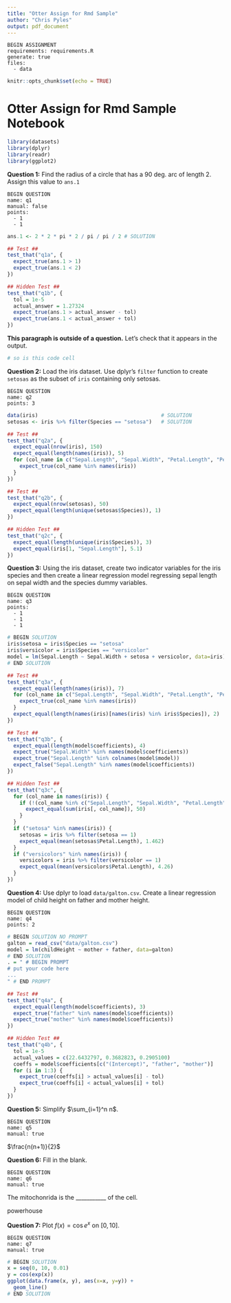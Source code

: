 ```yaml
---
title: "Otter Assign for Rmd Sample"
author: "Chris Pyles"
output: pdf_document
---
```


```
BEGIN ASSIGNMENT
requirements: requirements.R
generate: true
files:
  - data
```

```r
knitr::opts_chunk$set(echo = TRUE)
```

# Otter Assign for Rmd Sample Notebook

```r
library(datasets)
library(dplyr)
library(readr)
library(ggplot2)
```

**Question 1:** Find the radius of a circle that has a 90 deg. arc of length 2. Assign this value to `ans.1`

```
BEGIN QUESTION
name: q1
manual: false
points:
  - 1
  - 1
```

```r
ans.1 <- 2 * 2 * pi * 2 / pi / pi / 2 # SOLUTION
```

```r
## Test ##
test_that("q1a", {
  expect_true(ans.1 > 1)
  expect_true(ans.1 < 2)
})
```

```r
## Hidden Test ##
test_that("q1b", {
  tol = 1e-5
  actual_answer = 1.27324
  expect_true(ans.1 > actual_answer - tol)
  expect_true(ans.1 < actual_answer + tol)
})
```

**This paragraph is outside of a question.** Let's check that it appears in the output.

```r
# so is this code cell
```

**Question 2:** Load the iris dataset. Use dplyr's `filter` function to create `setosas` as the subset of `iris` containing only setosas.

```
BEGIN QUESTION
name: q2
points: 3
```

```r
data(iris)                                        # SOLUTION
setosas <- iris %>% filter(Species == "setosa")   # SOLUTION
```

```r
## Test ##
test_that("q2a", {
  expect_equal(nrow(iris), 150)
  expect_equal(length(names(iris)), 5)
  for (col_name in c("Sepal.Length", "Sepal.Width", "Petal.Length", "Petal.Width", "Species")) {
    expect_true(col_name %in% names(iris))
  }
})
```

```r
## Test ##
test_that("q2b", {
  expect_equal(nrow(setosas), 50)
  expect_equal(length(unique(setosas$Species)), 1)
})
```

```r
## Hidden Test ##
test_that("q2c", {
  expect_equal(length(unique(iris$Species)), 3)
  expect_equal(iris[1, "Sepal.Length"], 5.1)
})
```

**Question 3:** Using the iris dataset, create two indicator variables for the iris species and then create a linear regression model regressing sepal length on sepal width and the species dummy variables.

```
BEGIN QUESTION
name: q3
points:
  - 1
  - 1
  - 1
```

```r
# BEGIN SOLUTION
iris$setosa = iris$Species == "setosa"
iris$versicolor = iris$Species == "versicolor"
model = lm(Sepal.Length ~ Sepal.Width + setosa + versicolor, data=iris)
# END SOLUTION
```

```r
## Test ##
test_that("q3a", {
  expect_equal(length(names(iris)), 7)
  for (col_name in c("Sepal.Length", "Sepal.Width", "Petal.Length", "Petal.Width", "Species")) {
    expect_true(col_name %in% names(iris))
  }
  expect_equal(length(names(iris)[names(iris) %in% iris$Species]), 2)
})
```

```r
## Test ##
test_that("q3b", {
  expect_equal(length(model$coefficients), 4)
  expect_true("Sepal.Width" %in% names(model$coefficients))
  expect_true("Sepal.Length" %in% colnames(model$model))
  expect_false("Sepal.Length" %in% names(model$coefficients))
})
```

```r
## Hidden Test ##
test_that("q3c", {
  for (col_name in names(iris)) {
    if (!(col_name %in% c("Sepal.Length", "Sepal.Width", "Petal.Length", "Petal.Width", "Species"))) {
      expect_equal(sum(iris[, col_name]), 50)
    }
  }
  if ("setosa" %in% names(iris)) {
    setosas = iris %>% filter(setosa == 1)
    expect_equal(mean(setosas$Petal.Length), 1.462)
  }
  if ("versicolors" %in% names(iris)) {
    versicolors = iris %>% filter(versicolor == 1)
    expect_equal(mean(versicolors$Petal.Length), 4.26)
  }
})
```

**Question 4:** Use dplyr to load `data/galton.csv`. Create a linear regression model of child height on father and mother height.

```
BEGIN QUESTION
name: q4
points: 2
```

```r
# BEGIN SOLUTION NO PROMPT
galton = read_csv("data/galton.csv")
model = lm(childHeight ~ mother + father, data=galton)
# END SOLUTION
. = " # BEGIN PROMPT
# put your code here
...
" # END PROMPT
```

```r
## Test ##
test_that("q4a", {
  expect_equal(length(model$coefficients), 3)
  expect_true("father" %in% names(model$coefficients))
  expect_true("mother" %in% names(model$coefficients))
})
```

```r
## Hidden Test ##
test_that("q4b", {
  tol = 1e-5
  actual_values = c(22.6432797, 0.3682823, 0.2905100)
  coeffs = model$coefficients[c("(Intercept)", "father", "mother")]
  for (i in 1:3) {
    expect_true(coeffs[i] > actual_values[i] - tol)
    expect_true(coeffs[i] < actual_values[i] + tol)
  }
})
```

**Question 5:** Simplify $\sum_{i=1}^n n$.

```
BEGIN QUESTION
name: q5
manual: true
```

<!-- BEGIN SOLUTION -->
$\frac{n(n+1)}{2}$
<!-- END SOLUTION -->

**Question 6:** Fill in the blank.

```
BEGIN QUESTION
name: q6
manual: true
```

<!-- BEGIN PROMPT -->
The mitochonrida is the ___________ of the cell.
<!-- END PROMPT -->

<!-- BEGIN SOLUTION NO PROMPT -->
powerhouse
<!-- END SOLUTION -->

**Question 7:** Plot $f(x) = \cos e^x$ on $[0,10]$.

```
BEGIN QUESTION
name: q7
manual: true
```

```r
# BEGIN SOLUTION
x = seq(0, 10, 0.01)
y = cos(exp(x))
ggplot(data.frame(x, y), aes(x=x, y=y)) +
  geom_line()
# END SOLUTION
```
